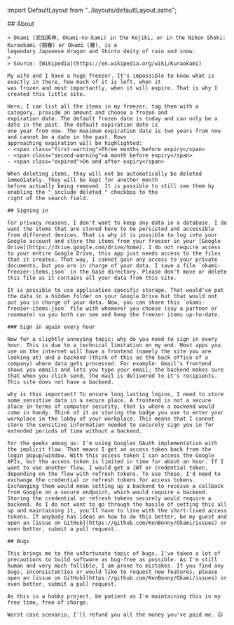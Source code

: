 ﻿import DefaultLayout from "../layouts/defaultLayout.astro";

<DefaultLayout>
    ## About

    > Okami (淤加美神, Okami-no-kami) in the Kojiki, or in the Nihon Shoki: Kuraokami (闇龗) or Okami (龗), is a
    legendary Japanese dragon and Shinto deity of rain and snow.
    >
    > Source: [Wikipedia](https://en.wikipedia.org/wiki/Kuraokami)

    My wife and I have a huge freezer. It's impossible to know what is exactly in there, how much of it is left, when it
    was frozen and most importantly, when it will expire. That is why I created this little site.

    Here, I can list all the items in my freezer, tag them with a category, provide an amount and choose a frozen and
    expiration date. The default frozen date is today and can only be a date in the past. The default expiration date is
    one year from now. The maximum expiration date is two years from now and cannot be a date in the past. Rows
    approaching expiration will be highlighted:
    - <span class="first-warning">Three months before expiry</span>
    - <span class="second-warning">A month before expiry</span>
    - <span class="expired">On and after expiry</span>

    When deleting items, they will not be automatically be deleted immediately. They will be kept for another month
    before actually being removed. It is possible to still see them by enabling the "_include deleted_" checkbox to the
    right of the search field.

    ## Signing in

    For privacy reasons, I don't want to keep any data in a database. I do want the items that are stored here to be persisted and accessible from different devices. That is why it is possible to log into your Google account and store the items from your freezer in your [Google Drive](https://drive.google.com/drive/home). I do not require access to your entire Google Drive, this app just needs access to the files that it creates. That way, I cannot gain any access to your private documents, but you are in charge of your data. I save a file `okami-freezer-items.json` in the base directory. Please don't move or delete this file as it contains all your data from this site.

    It is possible to use application specific storage. That would've put the data in a hidden folder on your Google Drive but that would not put you in charge of your data. Now, you can share this `okami-freezer-items.json` file with whomever you choose (say a partner or roommate) so you both can see and keep the freezer items up-to-date.

    ### Sign in again every hour

    Now for a slightly annoying topic: why do you need to sign in every hour. This is due to a technical limitation on my end. Most apps you use on the internet will have a frontend (namely the site you are looking at) and a backend (think of this as the back office of a company) where data gets processed. For example: Gmail's frontend shows you emails and lets you type your email; the backend makes sure that when you click send, the mail is delivered to it's recipients. This site does not have a backend.

    why is this important? To ensure long lasting logins, I need to store some sensitive data in a secure place. A frontend is not a secure place in terms of computer security, that is where a backend would come in handy. Think of it as storing the badge you use to enter your workplace in the lobby of your workplace. This means that I cannot store the sensitive information needed to securely sign you in for extended periods of time without a backend.

    For the geeks among us: I'm using Googles OAuth implementation with the implicit flow. That means I get an access token back from the login popup/window. With this access token I can access the Google APIs, but the access token is limited in time for about an hour. If I want to use another flow, I would get a JWT or credential token, depending on the flow with refresh tokens. To use those, I'd need to exchange the credential or refresh tokens for access tokens. Exchanging them would mean setting up a backend to receive a callback from Google on a secure endpoint, which would require a backend. Storing the credential or refresh tokens securely would require a backend. As I do not want to go through the hassle of setting this all up and maintaining it, you'll have to live with the short-lived access tokens. If anybody has ideas on how to do this better, be my guest and open an [issue on GitHub](https://github.com/KenBonny/Okami/issues) or even better, submit a pull request.

    ## Bugs

    This brings me to the unfortunate topic of bugs. I've taken a lot of precautions to build software as bug-free as possible. As I'm still human and very much fallible, I am prone to mistakes. If you find any bugs, inconsistenties or would like to request new features, please open an [issue on GitHub](https://github.com/KenBonny/Okami/issues) or even better, submit a pull request.

    As this is a hobby project, be patient as I'm maintaining this in my free time, free of charge.

    Worst case scenario, I'll refund you all the money you've paid me. 😉
</DefaultLayout>